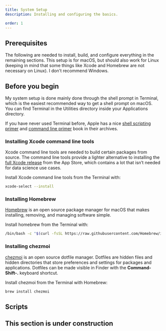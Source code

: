```yaml
---
title: System Setup
description: Installing and configuring the basics.

order: 1
---
```


## Prerequisites

The following are needed to install, build, and configure everything in the remaining sections. This setup is for macOS, but should also work for Linux (keeping in mind that some things like Xcode and Homebrew are not necessary on Linux). I don't recommend Windows.

::: {.callout-note}
## Before you begin

My system setup is done mainly done through the shell prompt in Terminal, which is the easiest recommended way to get a shell prompt on macOS. You can find Terminal in the Utilities directory inside your Applications directory.

If you have never used Terminal before, Apple has a nice [shell scripting primer](https://developer.apple.com/library/archive/documentation/OpenSource/Conceptual/ShellScripting/Introduction/Introduction.html) and [command line primer](https://developer.apple.com/library/archive/documentation/OpenSource/Conceptual/ShellScripting/CommandLInePrimer/CommandLine.html) book in their archives. 
:::

### Installing Xcode command line tools

Xcode command line tools are needed to build certain packages from source. The command line tools provide a lighter alternative to installing the [full Xcode release](https://itunes.apple.com/ca/app/xcode/id497799835?mt=12) from the App Store, which contains a lot that isn't needed for data science use cases.

Install Xcode command line tools from the Terminal with:

```bash
xcode-select --install
```

### Installing Homebrew

[Homebrew](https://brew.sh/) is an open source package manager for macOS that makes installing, removing, and managing software simple.

Install homebrew from the Terminal with:

```bash
/bin/bash -c "$(curl -fsSL https://raw.githubusercontent.com/Homebrew/install/HEAD/install.sh)"
```

### Installing chezmoi

[chezmoi](https://www.chezmoi.io) is an open source dotfile manager. Dotfiles are hidden files and hidden directories that store preferences and settings for packages and applications. Dotfiles can be made visible in Finder with the **Command-Shift-.** keyboard shortcut.

Install chezmoi from the Terminal with Homebrew:

```bash
brew install chezmoi
```

## Scripts

::: {.callout-caution}
## This section is under construction
:::
